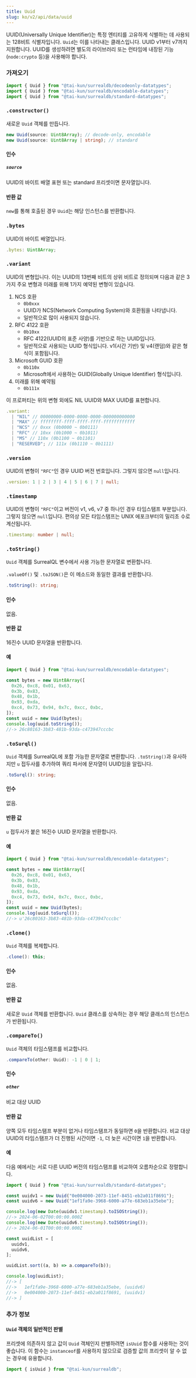 ```yaml
---
title: Uuid
slug: ko/v2/api/data/uuid
---
```



UUID(Universally Unique Identifier)는 특정 엔티티를 고유하게 식별하는 데 사용되는 128비트 식별자입니다. `Uuid`는 이를 나타내는 클래스입니다. UUID v1부터 v7까지 지원합니다. UUID를 생성하려면 별도의 라이브러리 또는 런타임에 내장된 기능(`node:crypto` 등)을 사용해야 합니다.

### 가져오기

```ts
import { Uuid } from "@tai-kun/surrealdb/decodeonly-datatypes";
import { Uuid } from "@tai-kun/surrealdb/encodable-datatypes";
import { Uuid } from "@tai-kun/surrealdb/standard-datatypes";
```

### `.constructor()`

새로운 `Uuid` 객체를 만듭니다.

```ts
new Uuid(source: Uint8Array); // decode-only, encodable
new Uuid(source: Uint8Array | string); // standard
```

#### 인수

##### `source`

UUID의 바이트 배열 표현 또는 standard 프리셋이면 문자열입니다.

#### 반환 값

`new`를 통해 호출된 경우 `Uuid`는 해당 인스턴스를 반환합니다.

### `.bytes` <Badge variant="instance" /><Badge variant="property" /><Badge variant="decodeonly" />

UUID의 바이트 배열입니다.

```ts
.bytes: Uint8Array;
```

### `.variant` <Badge variant="instance" /><Badge variant="property" /><Badge variant="standard" />

UUID의 변형입니다. 이는 UUID의 13번째 비트의 상위 비트로 정의되며 다음과 같은 3가지 주요 변형과 미래를 위해 1가지 예약된 변형이 있습니다.

1. NCS 호환
    - `0b0xxx`
    - UUID가 NCS(Network Computing System)와 호환됨을 나타냅니다.
    - 일반적으로 많이 사용되지 않습니다.
2. RFC 4122 호환
    - `0b10xx`
    - RFC 4122(UUID의 표준 사양)를 기반으로 하는 UUID입니다.
    - 일반적으로 사용되는 UUID 형식입니다. v1(시간 기반) 및 v4(랜덤)와 같은 형식이 포함됩니다.
3. Microsoft GUID 호환
    - `0b110x`
    - Microsoft에서 사용하는 GUID(Globally Unique Identifier) 형식입니다.
4. 미래를 위해 예약됨
    - `0b111x`

이 프로퍼티는 위의 변형 외에도 NIL UUID와 MAX UUID를 표현합니다.

```ts
.variant:
  | "NIL" // 00000000-0000-0000-0000-000000000000
  | "MAX" // ffffffff-ffff-ffff-ffff-ffffffffffff
  | "NCS" // 0xxx (0b0000 ~ 0b0111)
  | "RFC" // 10xx (0b1000 ~ 0b1011)
  | "MS" // 110x (0b1100 ~ 0b1101)
  | "RESERVED"; // 111x (0b1110 ~ 0b1111)
```

### `.version` <Badge variant="instance" /><Badge variant="property" /><Badge variant="standard" />

UUID의 변형이 `"RFC"`인 경우 UUID 버전 번호입니다. 그렇지 않으면 `null`입니다.

```ts
.version: 1 | 2 | 3 | 4 | 5 | 6 | 7 | null;
```

### `.timestamp` <Badge variant="instance" /><Badge variant="property" /><Badge variant="standard" />

UUID의 변형이 `"RFC"`이고 버전이 v1, v6, v7 중 하나인 경우 타임스탬프 부분입니다. 그렇지 않으면 `null`입니다. 편의상 모든 타임스탬프는 UNIX 에포크부터의 밀리초 수로 계산됩니다.

```ts
.timestamp: number | null;
```

### `.toString()` <Badge variant="instance" /><Badge variant="method" /><Badge variant="encodable" />

`Uuid` 객체를 SurrealQL 변수에서 사용 가능한 문자열로 변환합니다.

`.valueOf()` 및 `.toJSON()`은 이 메소드와 동일한 결과를 반환합니다.

```ts
.toString(): string;
```

#### 인수

없음.

#### 반환 값

16진수 UUID 문자열을 반환합니다.

#### 예

```ts
import { Uuid } from "@tai-kun/surrealdb/encodable-datatypes";

const bytes = new Uint8Array([
  0x26, 0xc8, 0x01, 0x63,
  0x3b, 0x83,
  0x48, 0x1b,
  0x93, 0xda,
  0xc4, 0x73, 0x94, 0x7c, 0xcc, 0xbc,
]);
const uuid = new Uuid(bytes);
console.log(uuid.toString());
//-> 26c80163-3b83-481b-93da-c473947cccbc
```

### `.toSurql()` <Badge variant="instance" /><Badge variant="method" /><Badge variant="encodable" />

`Uuid` 객체를 SurrealQL에 포함 가능한 문자열로 변환합니다. `.toString()`과 유사하지만 `u` 접두사를 추가하여 쿼리 파서에 문자열이 UUID임을 알립니다.

```ts
.toSurql(): string;
```

#### 인수

없음.

#### 반환 값

`u` 접두사가 붙은 16진수 UUID 문자열을 반환합니다.

#### 예

```ts
import { Uuid } from "@tai-kun/surrealdb/encodable-datatypes";

const bytes = new Uint8Array([
  0x26, 0xc8, 0x01, 0x63,
  0x3b, 0x83,
  0x48, 0x1b,
  0x93, 0xda,
  0xc4, 0x73, 0x94, 0x7c, 0xcc, 0xbc,
]);
const uuid = new Uuid(bytes);
console.log(uuid.toSurql());
//-> u'26c80163-3b83-481b-93da-c473947cccbc'
```

### `.clone()` <Badge variant="instance" /><Badge variant="method" /><Badge variant="standard" />

`Uuid` 객체를 복제합니다.

```ts
.clone(): this;
```

#### 인수

없음.

#### 반환 값

새로운 `Uuid` 객체를 반환합니다. `Uuid` 클래스를 상속하는 경우 해당 클래스의 인스턴스가 반환됩니다.

### `.compareTo()` <Badge variant="instance" /><Badge variant="method" /><Badge variant="standard" />

`Uuid` 객체의 타임스탬프를 비교합니다.

```ts
.compareTo(other: Uuid): -1 | 0 | 1;
```

#### 인수

##### `other`

비교 대상 UUID

#### 반환 값

양쪽 모두 타임스탬프 부분이 없거나 타임스탬프가 동일하면 `0`을 반환합니다. 비교 대상 UUID의 타임스탬프가 더 진행된 시간이면 `-1`, 더 늦은 시간이면 `1`을 반환합니다.

#### 예

다음 예에서는 서로 다른 UUID 버전의 타임스탬프를 비교하여 오름차순으로 정렬합니다.

```ts
import { Uuid } from "@tai-kun/surrealdb/standard-datatypes";

const uuidv1 = new Uuid("0e004000-2073-11ef-8451-eb2a011f8691");
const uuidv6 = new Uuid("1ef1fa9e-3968-6000-a77e-683eb1a35ebe");

console.log(new Date(uuidv1.timestamp).toISOString());
//-> 2024-06-02T00:00:00.000Z
console.log(new Date(uuidv6.timestamp).toISOString());
//-> 2024-06-01T00:00:00.000Z

const uuidList = [
  uuidv1,
  uuidv6,
];

uuidList.sort((a, b) => a.compareTo(b));

console.log(uuidList);
//-> [
//->   1ef1fa9e-3968-6000-a77e-683eb1a35ebe, (uuidv6)
//->   0e004000-2073-11ef-8451-eb2a011f8691, (uuidv1)
//-> ]
```

### 추가 정보

#### `Uuid` 객체의 일반적인 판별

프리셋에 의존하지 않고 값이 `Uuid` 객체인지 판별하려면 `isUuid` 함수를 사용하는 것이 좋습니다. 이 함수는 `instanceof`를 사용하지 않으므로 검증할 값의 프리셋이 알 수 없는 경우에 유용합니다.

```ts
import { isUuid } from "@tai-kun/surrealdb";
```
